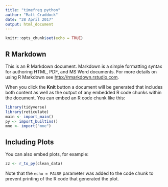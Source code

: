 ```yaml
---
title: "timefreq python"
author: "Matt Craddock"
date: "28 April 2017"
output: html_document
---
```


```r
knitr::opts_chunk$set(echo = TRUE)
```

## R Markdown

This is an R Markdown document. Markdown is a simple formatting syntax for authoring HTML, PDF, and MS Word documents. For more details on using R Markdown see <http://rmarkdown.rstudio.com>.

When you click the **Knit** button a document will be generated that includes both content as well as the output of any embedded R code chunks within the document. You can embed an R code chunk like this:

```r
library(tidyverse)
library(reticulate)
main <- import_main()
py <- import_builtins()
mne <- import("mne")
```

## Including Plots

You can also embed plots, for example:

```r
zz <- r_to_py(clean_data)
```

Note that the `echo = FALSE` parameter was added to the code chunk to prevent printing of the R code that generated the plot.
